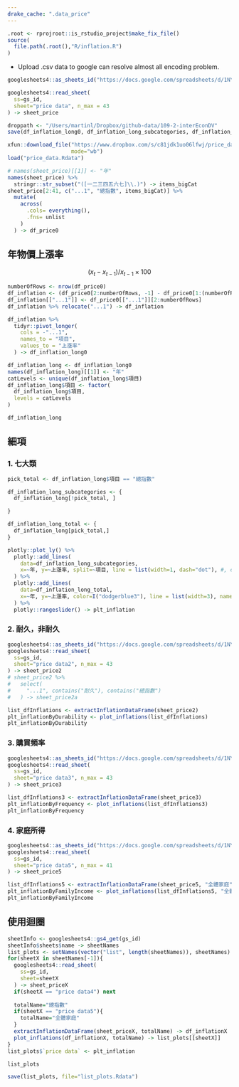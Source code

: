 ```yaml
---
drake_cache: ".data_price"
---
```


```r
.root <- rprojroot::is_rstudio_project$make_fix_file()
source(
  file.path(.root(),"R/inflation.R")
)
```


  * Upload .csv data to google can resolve almost all encoding problem.
  
```r
googlesheets4::as_sheets_id("https://docs.google.com/spreadsheets/d/1NYMg3mitLyHyMlspaJTp-1JxzEwckqBYdPp-tIXlKw4/edit#gid=1347280739") -> gs_id

```


```r
googlesheets4::read_sheet(
  ss=gs_id,
  sheet="price data", n_max = 43
) -> sheet_price
```

```r
droppath <- "/Users/martinl/Dropbox/github-data/109-2-interEconDV"
save(df_inflation_long0, df_inflation_long_subcategories, df_inflation_long_total, file="/Users/martinl/Dropbox/github-data/109-2-interEconDV/price_data.Rdata")
```

```r
xfun::download_file("https://www.dropbox.com/s/c81jdk1uo06lfwj/price_data.Rdata?dl=1",
                    mode="wb")
load("price_data.Rdata")
```

```r
# names(sheet_price)[[1]] <- "年"
names(sheet_price) %>%
  stringr::str_subset("([一二三四五六七]\\.)") -> items_bigCat
sheet_price[2:41, c("...1", "總指數", items_bigCat)] %>%
  mutate(
    across(
      .cols= everything(),
      .fns= unlist
    )
  ) -> df_price0
```

## 年物價上漲率

$$(x_t - x_{t-1})/x_{t-1}\times 100$$

```r
numberOfRows <- nrow(df_price0)
df_inflation <- (df_price0[2:numberOfRows, -1] - df_price0[1:(numberOfRows-1), -1]) / df_price0[1:(numberOfRows-1), -1] *100
df_inflation[["...1"]] <- df_price0[["...1"]][2:numberOfRows]
df_inflation %>% relocate("...1") -> df_inflation
```


```r
df_inflation %>%
  tidyr::pivot_longer(
    cols = -"...1",
    names_to = "項目",
    values_to = "上漲率"
  ) -> df_inflation_long0
```


```r
df_inflation_long <- df_inflation_long0
names(df_inflation_long)[[1]] <- "年"
catLevels <- unique(df_inflation_long$項目)
df_inflation_long$項目 <- factor(
  df_inflation_long$項目,
  levels = catLevels
)

df_inflation_long
```



## 細項

### 1. 七大類

```r
pick_total <- df_inflation_long$項目 == "總指數"

```


```r
df_inflation_long_subcategories <- {
  df_inflation_long[!pick_total, ]

}
```

```r
df_inflation_long_total <- {
  df_inflation_long[pick_total,]
}
```


```r
plotly::plot_ly() %>%
  plotly::add_lines(
    data=df_inflation_long_subcategories,
    x=~年, y=~上漲率, split=~項目, line = list(width=1, dash="dot"), #, color=I("grey")
  ) %>%
  plotly::add_lines(
    data=df_inflation_long_total,
    x=~年, y=~上漲率, color=I("dodgerblue3"), line = list(width=3), name="總項目"
  ) %>%
  plotly::rangeslider() -> plt_inflation
```



### 2. 耐久，非耐久

```r
googlesheets4::as_sheets_id("https://docs.google.com/spreadsheets/d/1NYMg3mitLyHyMlspaJTp-1JxzEwckqBYdPp-tIXlKw4/edit#gid=1347280739") -> gs_id
googlesheets4::read_sheet(
  ss=gs_id,
  sheet="price data2", n_max = 43
) -> sheet_price2
# sheet_price2 %>%
#   select(
#     "...1", contains("耐久"), contains("總指數")
#   ) -> sheet_price2a
```

```r
list_dfInflations <- extractInflationDataFrame(sheet_price2)
plt_inflationByDurability <- plot_inflations(list_dfInflations)
plt_inflationByDurability
```



### 3. 購買頻率

```r
googlesheets4::as_sheets_id("https://docs.google.com/spreadsheets/d/1NYMg3mitLyHyMlspaJTp-1JxzEwckqBYdPp-tIXlKw4/edit#gid=1347280739") -> gs_id
googlesheets4::read_sheet(
  ss=gs_id,
  sheet="price data3", n_max = 43
) -> sheet_price3
```

```r
list_dfInflations3 <- extractInflationDataFrame(sheet_price3)
plt_inflationByFrequency <- plot_inflations(list_dfInflations3)
plt_inflationByFrequency
```

### 4. 家庭所得

```r
googlesheets4::as_sheets_id("https://docs.google.com/spreadsheets/d/1NYMg3mitLyHyMlspaJTp-1JxzEwckqBYdPp-tIXlKw4/edit#gid=1347280739") -> gs_id
googlesheets4::read_sheet(
  ss=gs_id,
  sheet="price data5", n_max = 41
) -> sheet_price5
```

```r
list_dfInflations5 <- extractInflationDataFrame(sheet_price5, "全體家庭")
plt_inflationByFamilyIncome <- plot_inflations(list_dfInflations5, "全體家庭")
plt_inflationByFamilyIncome
```

## 使用迴圈

```r
sheetInfo <- googlesheets4::gs4_get(gs_id)
sheetInfo$sheets$name -> sheetNames
list_plots <- setNames(vector("list", length(sheetNames)), sheetNames)
for(sheetX in sheetNames[-1]){
  googlesheets4::read_sheet(
    ss=gs_id,
    sheet=sheetX
  ) -> sheet_priceX
  if(sheetX == "price data4") next
  
  totalName="總指數"
  if(sheetX == "price data5"){
    totalName="全體家庭"
  }
  extractInflationDataFrame(sheet_priceX, totalName) -> df_inflationX
  plot_inflations(df_inflationX, totalName) -> list_plots[[sheetX]]
}
list_plots$`price data` <- plt_inflation

list_plots
```

```r
save(list_plots, file="list_plots.Rdata")
```

